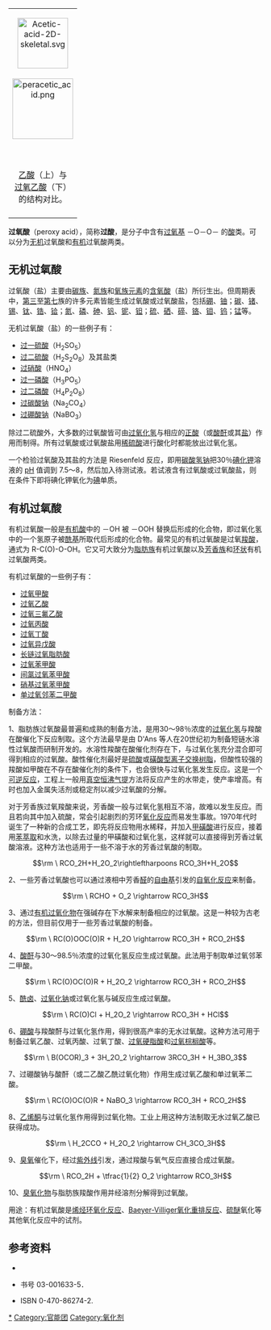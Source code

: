 {{Refimprove|time=2021-12-05T13:33:37+00:00}}
{| class="toccolours" border="1" style="float: right; clear: right; margin: 0 0 1em 1em; border-collapse: collapse;"
| align="center" bgcolor="#ffffff" | [[File:Acetic-acid-2D-skeletal.svg|100px]]<br /><br />[[File:peracetic_acid.png|120px]]<br />　
|-align=center
| [[乙酸|乙酸]]（上）与<br />[[过氧乙酸|过氧乙酸]]（下）<br />的结构对比。
|-
|}
'''过氧酸'''（peroxy acid），简称'''过酸'''，是分子中含有[[过氧基|过氧基]] －O－O－ 的[[酸|酸]]类。可以分为[[无机|无机]]过氧酸和[[有机|有机]]过氧酸两类。

==无机过氧酸==
过氧酸（盐）主要由[[碳族元素|碳族]]、[[氮族元素|氮族]]和[[氧族元素|氧族元素]]的[[含氧酸|含氧酸]]（盐）所衍生出。但周期表中，[[3族元素|第三]]至[[7族元素|第七]]族的许多元素皆能生成过氧酸或过氧酸盐，包括[[硼|硼]]、[[铀|铀]]；[[碳|碳]]、[[锗|锗]]、[[锡|锡]]、[[钛|钛]]、[[锆|锆]]、[[铪|铪]]；[[氮|氮]]、[[磷|磷]]、[[砷|砷]]、[[钒|钒]]、[[铌|铌]]、[[钽|钽]]；[[硫|硫]]、[[硒|硒]]、[[碲|碲]]、[[铬|铬]]、[[钼|钼]]、[[钨|钨]]；[[锰|锰]]等。

无机过氧酸（盐）的一些例子有：
*[[过一硫酸|过一硫酸]]（H<sub>2</sub>SO<sub>5</sub>）
*[[过二硫酸|过二硫酸]]（H<sub>2</sub>S<sub>2</sub>O<sub>8</sub>）及其盐类
*[[过硝酸|过硝酸]]（HNO<sub>4</sub>）
*[[过一磷酸|过一磷酸]]（H<sub>3</sub>PO<sub>5</sub>）
*[[过二磷酸|过二磷酸]]（H<sub>4</sub>P<sub>2</sub>O<sub>8</sub>）
*[[过碳酸钠|过碳酸钠]]（Na<sub>2</sub>CO<sub>4</sub>）
*[[过硼酸钠|过硼酸钠]]（NaBO<sub>3</sub>）

除过二硫酸外，大多数的过氧酸皆可由[[过氧化氢|过氧化氢]]与相应的[[正酸|正酸]]（或[[酸酐|酸酐]]或其[[盐|盐]]）作用而制得。所有过氧酸或过氧酸盐用[[稀硫酸|稀硫酸]]进行酸化时都能放出过氧化氢。

一个检验过氧酸及其盐的方法是 Riesenfeld 反应，即用[[碳酸氢钠|碳酸氢钠]]把30％[[碘化钾|碘化钾]]溶液的 [[pH|pH]] 值调到 7.5～8，然后加入待测试液。若试液含有过氧酸或过氧酸盐，则在条件下即将碘化钾氧化为[[碘|碘]]单质。

==有机过氧酸==
有机过氧酸一般是[[有机酸|有机酸]]中的 －OH 被 －OOH 替换后形成的化合物，即过氧化氢中的一个氢原子被[[酰基|酰基]]所取代后形成的化合物。最常见的有机过氧酸是过氧[[羧酸|羧酸]]，通式为 R-C(O)-O-OH。它又可大致分为[[脂肪族|脂肪族]]有机过氧酸以及[[芳香族|芳香族]]和[[环状化合物|环状]]有机过氧酸两类。

有机过氧酸的一些例子有：
*[[过氧甲酸|过氧甲酸]]
*[[过氧乙酸|过氧乙酸]]
*[[过氧三氟乙酸|过氧三氟乙酸]]
*[[过氧丙酸|过氧丙酸]]
*[[过氧丁酸|过氧丁酸]]
*[[过氧异戊酸|过氧异戊酸]]
*[[长链过氧脂肪酸|长链过氧脂肪酸]]
*[[过氧苯甲酸|过氧苯甲酸]]
*[[间氯过氧苯甲酸|间氯过氧苯甲酸]]
*[[硝基过氧苯甲酸|硝基过氧苯甲酸]]
*[[单过氧邻苯二甲酸|单过氧邻苯二甲酸]]

制备方法：

1、脂肪族过氧酸最普遍和成熟的制备方法，是用30～98％浓度的[[过氧化氢|过氧化氢]]与羧酸在酸催化下反应制取。这个方法最早是由 D'Ans 等人在20世纪初为制备短链水溶性过氧酸而研制开发的。水溶性羧酸在酸催化剂存在下，与过氧化氢充分混合即可得到相应的过氧酸。酸性催化剂最好是[[硫酸|硫酸]]或[[磺酸型离子交换树脂|磺酸型离子交换树脂]]，但酸性较强的羧酸如甲酸在不存在酸催化剂的条件下，也会很快与过氧化氢发生反应。这是一个[[可逆反应|可逆反应]]，工程上一般用[[真空恒沸气提|真空恒沸气提]]方法将反应产生的水带走，使产率增高。有时也加入金属失活剂或稳定剂以减少过氧酸的分解。

对于芳香族过氧羧酸来说，芳香酸一般与过氧化氢相互不溶，故难以发生反应。而且若向其中加入硫酸，常会引起剧烈的芳环[[氧化反应|氧化反应]]而易发生事故。1970年代时诞生了一种新的合成工艺，即先将反应物用水稀释，并加入[[甲磺酸|甲磺酸]]进行反应，接着用[[苯|苯]][[萃取|萃取]]和水洗，以除去过量的甲磺酸和过氧化氢，这样就可以直接得到芳香过氧酸溶液。这种方法也适用于一些不溶于水的芳香过氧酸的制取。

:<math>\rm \ RCO_2H+H_2O_2\rightleftharpoons RCO_3H+H_2O</math>

2、一些芳香过氧酸也可以通过液相中芳香[[醛|醛]]的[[自由基|自由基]]引发的[[自氧化反应|自氧化反应]]来制备。
:<math>\rm \ RCHO + O_2 \rightarrow RCO_3H</math>

3、通过[[有机过氧化物|有机过氧化物]]在强碱存在下水解来制备相应的过氧酸。这是一种较为古老的方法，但目前仅用于一些芳香过氧酸的制备。
:<math>\rm \ RC(O)OOC(O)R + H_2O \rightarrow RCO_3H + RCO_2H</math>

4、[[酸酐|酸酐]]与30～98.5％浓度的过氧化氢反应生成过氧酸。此法用于制取单过氧邻苯二甲酸。
:<math>\rm \ RC(O)OC(O)R + H_2O_2 \rightarrow RCO_3H + RCO_2H</math>

5、[[酰卤|酰卤]]、[[过氧化钠|过氧化钠]]或过氧化氢与碱反应生成过氧酸。
:<math>\rm \ RC(O)Cl + H_2O_2 \rightarrow RCO_3H + HCl</math>

6、[[硼酸|硼酸]]与羧酸酐与过氧化氢作用，得到很高产率的无水过氧酸。这种方法可用于制备过氧乙酸、过氧丙酸、过氧丁酸、[[过氧硬脂酸|过氧硬脂酸]]和[[过氧棕榈酸|过氧棕榈酸]]等。
:<math>\rm \ B(OCOR)_3 + 3H_2O_2 \rightarrow 3RCO_3H + H_3BO_3</math>

7、过硼酸钠与酸酐（或二乙酸乙酰过氧化物）作用生成过氧乙酸和单过氧苯二酸。
:<math>\rm \ RC(O)OC(O)R + NaBO_3 \rightarrow RCO_3H + RCO_2H</math>

8、[[乙烯酮|乙烯酮]]与过氧化氢作用得到过氧化物。工业上用这种方法制取无水过氧乙酸已获得成功。
:<math>\rm \ H_2CCO + H_2O_2 \rightarrow CH_3CO_3H</math>

9、[[臭氧|臭氧]]催化下，经过[[紫外线|紫外线]]引发，通过羧酸与氧气反应直接合成过氧酸。
:<math>\rm \ RCO_2H + \tfrac{1}{2} O_2 \rightarrow RCO_3H</math>

10、[[臭氧化物|臭氧化物]]与脂肪族羧酸作用并经溶剂分解得到过氧酸。

用途：有机过氧酸是[[烯烃环氧化反应|烯烃环氧化反应]]、[[Baeyer-Villiger氧化重排反应|Baeyer-Villiger氧化重排反应]]、[[硫醚|硫醚]]氧化等其他氧化反应中的试剂。

==参考资料==
*{{cite book|pages=39–119|title=有机过氧化物的合成|author=张志炳著|publisher=河南科学技术出版社|isbn=7-5349-1676-3|location=|date=1995年1月}}
*{{cite book|pages=118–122|title=《无机化学丛书》第五卷：氧、硫、硒分族|author=姚凤仪，郭德威，桂明德|publisher=科学出版社|location=北京|date=1998年10月}}书号 03-001633-5．
*{{cite book en|pages=362–572|title=The Chemistry of Peroxides, Volume 2, Part 1|year=2006|publisher=John Wiley & Sons, Ltd|author=Edited by Zvi Rappoport}} ISBN 0-470-86274-2.

{{Authority control}}
[[Category:过氧酸|*]]
[[Category:官能团|Category:官能团]]
[[Category:氧化剂|Category:氧化剂]]